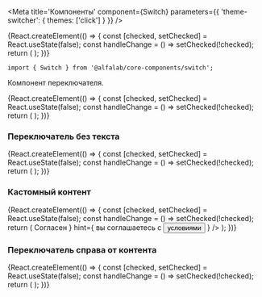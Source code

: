 



<Meta
    title='Компоненты'
    component={Switch}
    parameters={{ 'theme-switcher': { themes: ['click'] } }}
/>


<!-- Canvas -->

<Story name='Switch'>
    {React.createElement(() => {
        const [checked, setChecked] = React.useState(false);
        const handleChange = () => setChecked(!checked);
        return (
            <Switch
                checked={checked}
                disabled={boolean('disabled', false)}
                reversed={boolean('reversed', false)}
                block={boolean('block', false)}
                addons={text('addons')}
                align={select('align', ['start', 'center'])}
                className={text('className', '')}
                dataTestId={text('dataTestId', '')}
                label={text('label', 'Условие тоггла')}
                hint={text('hint', 'Описание пункта')}
                onChange={handleChange}
            />
        );
    })}
</Story>


<!-- Docs -->

<ComponentHeader
    name='Switch'
    version={version}
    package='@alfalab/core-components/switch'
    stage={3}
    design='https://www.figma.com/file/hqSP3L6qu8UcL3sf18Su1M/Web-Components?node-id=83%3A306'
/>

```tsx
import { Switch } from '@alfalab/core-components/switch';
```

Компонент переключателя.

<Preview>
    {React.createElement(() => {
        const [checked, setChecked] = React.useState(false);
        const handleChange = () => setChecked(!checked);
        return (
            <Switch
                checked={checked}
                disabled={boolean('disabled', false)}
                reversed={boolean('reversed', false)}
                className={text('className', '')}
                dataTestId={text('dataTestId', '')}
                label={text('label', 'Условие тоггла')}
                hint={text('hint', 'Описание пункта')}
                onChange={handleChange}
            />
        );
    })}
</Preview>


<Props of={Switch} />


### Переключатель без текста

<Preview>
    {React.createElement(() => {
        const [checked, setChecked] = React.useState(false);
        const handleChange = () => setChecked(!checked);
        return (
            <Switch
                checked={checked}
                onChange={handleChange}
            />
        );
    })}
</Preview>

### Кастомный контент

<Preview>
    {React.createElement(() => {
        const [checked, setChecked] = React.useState(false);
        const handleChange = () => setChecked(!checked);
        return (
            <Switch
                checked={checked}
                onChange={handleChange}
                label={
                    <span style={{ display: 'flex' }}>
                        <span style={{ marginRight: '8px' }}>Согласен</span>
                        <Icon />
                    </span>
                }
                hint={
                    <span>
                        вы соглашаетесь с <Button view='ghost'>условиями</Button>
                    </span>
                }
            />
        );
    })}
</Preview>

### Переключатель справа от контента

<Preview>
    {React.createElement(() => {
        const [checked, setChecked] = React.useState(false);
        const handleChange = () => setChecked(!checked);
        return (
            <Switch
                checked={checked}
                onChange={handleChange}
                reversed={true}
                label='Условие тоггла'
                hint='Описание пункта'
            />
        );
    })}
</Preview>
